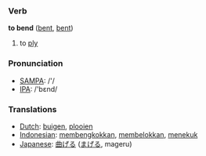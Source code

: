 === Verb ===

'''to bend''' ([[bent]], [[bent]])

# to [[ply]]

=== Pronunciation ===
*[[w:SAMPA|SAMPA]]: /'/
*[[w:IPA|IPA]]: /'bεnd/

=== Translations ===
*[[Dutch]]: [[buigen]], [[plooien]]
*[[Indonesian]]: [[bengkok|membengkokkan]], [[belok|membelokkan]], [[tekuk|menekuk]]
*[[Japanese]]: [[曲げる]] ([[まげる]], mageru)